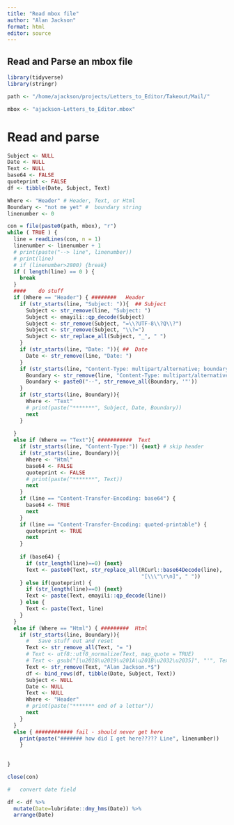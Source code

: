 ```yaml
---
title: "Read mbox file"
author: "Alan Jackson"
format: html
editor: source
---
```


## Read and Parse an mbox file

```r

library(tidyverse)
library(stringr)

path <- "/home/ajackson/projects/Letters_to_Editor/Takeout/Mail/"

mbox <- "ajackson-Letters_to_Editor.mbox"

```

#   Read and parse

```r

Subject <- NULL
Date <- NULL
Text <- NULL
base64 <- FALSE
quoteprint <- FALSE
df <- tibble(Date, Subject, Text)

Where <- "Header" # Header, Text, or Html
Boundary <- "not me yet" #  boundary string
linenumber <- 0

con = file(paste0(path, mbox), "r")
while ( TRUE ) {
  line = readLines(con, n = 1)
  linenumber <- linenumber + 1
  # print(paste("--> line", linenumber))
  # print(line)
  # if (linenumber>2800) {break}
  if ( length(line) == 0 ) {
    break
  }
  ####    do stuff
  if (Where == "Header") { ########   Header
    if (str_starts(line, "Subject: ")){  ## Subject
      Subject <- str_remove(line, "Subject: ")
      Subject <- emayili::qp_decode(Subject)
      Subject <- str_remove(Subject, "=\\?UTF-8\\?Q\\?")
      Subject <- str_remove(Subject, "\\?=")
      Subject <- str_replace_all(Subject, "_", " ")
    }
    if (str_starts(line, "Date: ")){ ##  Date
      Date <- str_remove(line, "Date: ")
    }
    if (str_starts(line, "Content-Type: multipart/alternative; boundary=")){
      Boundary <- str_remove(line, "Content-Type: multipart/alternative; boundary=")
      Boundary <- paste0("--", str_remove_all(Boundary, '"'))
    }
    if (str_starts(line, Boundary)){
      Where <- "Text"
      # print(paste("*******", Subject, Date, Boundary))
      next
    }
    
  }
  else if (Where == "Text"){ ###########  Text
    if (str_starts(line, "Content-Type:")) {next} # skip header
    if (str_starts(line, Boundary)){
      Where <- "Html"
      base64 <- FALSE
      quoteprint <- FALSE
      # print(paste("*******", Text))
      next
    }
    if (line == "Content-Transfer-Encoding: base64") {
      base64 <- TRUE
      next
    }
    if (line == "Content-Transfer-Encoding: quoted-printable") {
      quoteprint <- TRUE
      next
    }
    
    if (base64) {
      if (str_length(line)==0) {next}
      Text <- paste0(Text, str_replace_all(RCurl::base64Decode(line),
                                           "[\\\"\r\n]", " "))
    } else if(quoteprint) {
      if (str_length(line)==0) {next}
      Text <- paste(Text, emayili::qp_decode(line))
    } else {
      Text <- paste(Text, line)
    }
  }
  else if (Where == "Html") { #########  Html
    if (str_starts(line, Boundary)){
      #   Save stuff out and reset
      Text <- str_remove_all(Text, "= ")
      # Text <- utf8::utf8_normalize(Text, map_quote = TRUE)
      # Text <- gsub("[\u2018\u2019\u201A\u201B\u2032\u2035]", "'", Text)
      Text <- str_remove(Text, "Alan Jackson.*$")
      df <- bind_rows(df, tibble(Date, Subject, Text))
      Subject <- NULL
      Date <- NULL
      Text <- NULL
      Where <- "Header"
      # print(paste("******* end of a letter"))
      next
    }
  }
  else { ############ fail - should never get here
    print(paste("####### how did I get here????? Line", linenumber))
    }
  
  
}

close(con)

```

```r

#   convert date field

df <- df %>% 
  mutate(Date=lubridate::dmy_hms(Date)) %>% 
  arrange(Date)

```



